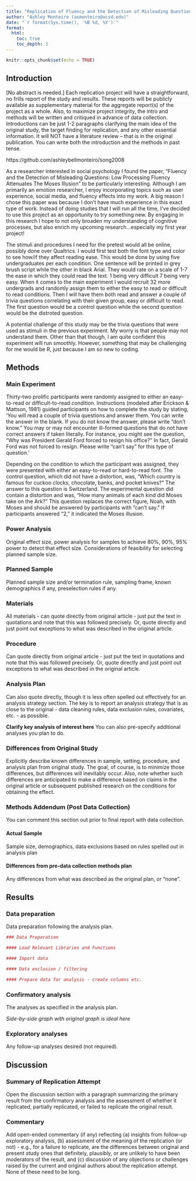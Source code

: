 ```yaml
---
title: "Replication of Fluency and the Detection of Misleading Questions: Low Processing Fluency Attenuates The Moses Illusion by Hyunjin Song & Norbert Schwarz (2008, Social Cognition)"
author: "Ashley Monteiro (asmonteiro@ucsd.edu)"
date: "`r format(Sys.time(), '%B %d, %Y')`"
format:
  html:
    toc: true
    toc_depth: 3
---
```


```r
knitr::opts_chunk$set(echo = TRUE)
```

<!-- Replication reports should all use this template to standardize reporting across projects.  These reports will be public supplementary materials that accompany the summary report(s) of the aggregate results. -->

## Introduction

[No abstract is needed.]  Each replication project will have a straightforward, no frills report of the study and results.  These reports will be publicly available as supplementary material for the aggregate report(s) of the project as a whole.  Also, to maximize project integrity, the intro and methods will be written and critiqued in advance of data collection.  Introductions can be just 1-2 paragraphs clarifying the main idea of the original study, the target finding for replication, and any other essential information.  It will NOT have a literature review -- that is in the original publication. You can write both the introduction and the methods in past tense.  

https://github.com/ashleybellmonteiro/song2008

As a researcher interested in social psychology I found the paper, "Fluency and the Detection of Misleading Questions: Low Processing Fluency Attenuates The Moses Illusion" to be particularly interesting. Although I am primarily an emotion researcher, I enjoy incorporating topics such as user experience, social media, and fluency effects into my work. A big reason I chose this paper was because I don't have much experience in this exact type of work. Instead of doing studies that I will run all the time, I've decided to use this project as an opportunity to try something new. By engaging in this research I hope to not only broaden my understanding of cognitive processes, but also enrich my upcoming research...especially my first year project! 

The stimuli and procedures I need for the pretest would all be online, possibly done over Qualtrics. I would first test both the font type and color to see how/if they affect reading ease. This would be done by using five undergraduates per each condition. One sentence will be printed in grey brush script while the other in black Arial. They would rate on a scale of 1-7 the ease in which they could read the text. 1 being very difficult 7 being very easy. When it comes to the main experiment I would recruit 32 more undergrads and randomly assign them to either the easy to read or difficult to read conditions. Then I will have them both read and answer a couple of trivia questions correlating with their given group, easy or difficult to read. The first question would be a control question while the second question would be the distroted question. 

A potential challenge of this study may be the trivia questions that were used as stimuli in the previous experiment. My worry is that people may not understand them. Other than that though, I am quite confident this experiment will run smoothly. However, something that may be challenging for me would be R, just because I am so new to coding. 

## Methods

### Main Experiment 

Thirty-two prolific participants were randomly assigned to either an easy-to-read or difficult-to-read condition. Instructions (modeled after Erickson & Mattson, 1981) guided participants on how to complete the study by stating, 'You will read a couple of trivia questions and answer them. You can write the answer in the blank. If you do not know the answer, please write "don't know." You may or may not encounter ill-formed questions that do not have correct answers if taken literally. For instance, you might see the question, "Why was President Gerald Ford forced to resign his office?" In fact, Gerald Ford was not forced to resign. Please write "can't say" for this type of question.'

Depending on the condition to which the participant was assigned, they were presented with either an easy-to-read or hard-to-read font. The control question, which did not have a distortion, was, "Which country is famous for cuckoo clocks, chocolate, banks, and pocket knives?" The answer to this question is Switzerland. The experimental question did contain a distortion and was, "How many animals of each kind did Moses take on the Ark?" This question replaces the correct figure, Noah, with Moses and should be answered by participants with "can't say." If participants answered "2," it indicated the Moses illusion.

### Power Analysis

Original effect size, power analysis for samples to achieve 80%, 90%, 95% power to detect that effect size.  Considerations of feasibility for selecting planned sample size.

### Planned Sample

Planned sample size and/or termination rule, sampling frame, known demographics if any, preselection rules if any.

### Materials

All materials - can quote directly from original article - just put the text in quotations and note that this was followed precisely.  Or, quote directly and just point out exceptions to what was described in the original article.

### Procedure	

Can quote directly from original article - just put the text in quotations and note that this was followed precisely.  Or, quote directly and just point out exceptions to what was described in the original article.

### Analysis Plan

Can also quote directly, though it is less often spelled out effectively for an analysis strategy section.  The key is to report an analysis strategy that is as close to the original - data cleaning rules, data exclusion rules, covariates, etc. - as possible.  

**Clarify key analysis of interest here**  You can also pre-specify additional analyses you plan to do.

### Differences from Original Study

Explicitly describe known differences in sample, setting, procedure, and analysis plan from original study.  The goal, of course, is to minimize those differences, but differences will inevitably occur.  Also, note whether such differences are anticipated to make a difference based on claims in the original article or subsequent published research on the conditions for obtaining the effect.

### Methods Addendum (Post Data Collection)

You can comment this section out prior to final report with data collection.

#### Actual Sample
  Sample size, demographics, data exclusions based on rules spelled out in analysis plan

#### Differences from pre-data collection methods plan
  Any differences from what was described as the original plan, or “none”.


## Results


### Data preparation

Data preparation following the analysis plan.
	
```r
### Data Preparation

#### Load Relevant Libraries and Functions

#### Import data

#### Data exclusion / filtering

#### Prepare data for analysis - create columns etc.
```

### Confirmatory analysis

The analyses as specified in the analysis plan.  

*Side-by-side graph with original graph is ideal here*

### Exploratory analyses

Any follow-up analyses desired (not required).  

## Discussion

### Summary of Replication Attempt

Open the discussion section with a paragraph summarizing the primary result from the confirmatory analysis and the assessment of whether it replicated, partially replicated, or failed to replicate the original result.  

### Commentary

Add open-ended commentary (if any) reflecting (a) insights from follow-up exploratory analysis, (b) assessment of the meaning of the replication (or not) - e.g., for a failure to replicate, are the differences between original and present study ones that definitely, plausibly, or are unlikely to have been moderators of the result, and (c) discussion of any objections or challenges raised by the current and original authors about the replication attempt.  None of these need to be long.
